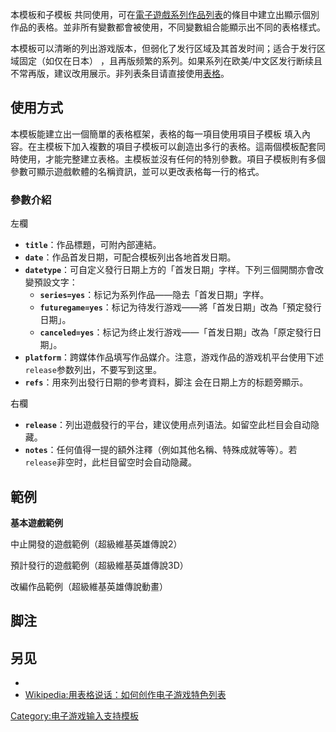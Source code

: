 {{Documentation subpage}}
{{Lua|Module:VG titles}}

本模板和子模板{{tlx|VG titles/item}} 共同使用，可在[[:Category:电子游戏系列列表|電子遊戲系列作品列表]]的條目中建立出顯示個別作品的表格。並非所有變數都會被使用，不同變數組合能顯示出不同的表格樣式。

本模板可以清晰的列出游戏版本，但弱化了发行区域及其首发时间；适合于发行区域固定（如仅在日本） ，且再版频繁的系列。如果系列在欧美/中文区发行断续且不常再版，建议改用{{tl|VG table}}展示。非列表条目请直接使用[[WP:表格|表格]]{{efn|[[Special:永久链接/34414314#Template:VG titles|Wikipedia talk:电子游戏专题#Template:VG titles]]}}。

== 使用方式 ==

本模板能建立出一個簡單的表格框架，表格的每一項目使用項目子模板 {{tlx|VG titles/item}} 填入內容。在主模板下加入複數的項目子模板可以創造出多行的表格。這兩個模板配套同時使用，才能完整建立表格。主模板並沒有任何的特別參數。項目子模板則有多個參數可顯示遊戲軟體的名稱資訊，並可以更改表格每一行的格式。

=== 參數介紹 ===
; 左欄
* '''<code>title</code>'''：作品標題，可附內部連結。
*  ''' <code>date</code>'''：作品首发日期，可配合{{tlx|vgr}}模板列出各地首发日期。
*  '''<code>datetype</code>'''：可自定义發行日期上方的「首发日期」字样。下列三個開關亦會改變預設文字：
** '''<code>series=yes</code>'''：标记为系列作品——隐去「首发日期」字样。
** '''<code>futuregame=yes</code>'''：标记为待发行游戏——將「首发日期」改為「預定發行日期」。
** '''<code>canceled=yes</code>'''：标记为终止发行游戏——「首发日期」改為「原定發行日期」{{efn|英文版是直接在該處填寫原定發行時間；中文版將此改為開關參數，日期交給<code>date</code>參數處理}}。
* '''<code>platform</code>'''：跨媒体作品填写作品媒介。注意，游戏作品的游戏机平台使用下述<code>release</code>参数列出，不要写到这里。
* '''<code>refs</code>'''：用來列出發行日期的參考資料，脚注 {{dummy ref|#}} 会在日期上方的标题旁顯示。
; 右欄
* '''<code>release</code>'''：列出遊戲發行的平台，建议使用点列语法。如留空此栏目会自动隐藏。
* '''<code>notes</code>'''：任何值得一提的額外注釋（例如其他名稱、特殊成就等等）。若<tt>release</tt>非空时，此栏目留空时会自动隐藏。

== 範例 ==

'''基本遊戲範例'''
{{VG titles|
{{VG titles/item
| title = [[牧场物语2]]
| date = {{vgr|JP|1999年2月5日|NA|1999年11月22日}}
| refs = {{dummy ref}}
| release= 
* 1999年 – [[任天堂64]]
* 2017年 – [[Wii U]] [[Virtual Console]]
| notes= 
* 日版题为「{{lang|ja|牧場物語2}}」，美版题为「{{lang|ja|''Harvest Moon 64''}}」。
}}
}}

; 中止開發的遊戲範例（超級維基英雄傳說2）
{{VG titles|
{{VG titles/item
| title= 超級維基英雄傳說2
| canceled= yes
| date = 1999年9月9日
| refs= {{dummy ref}}
| release=
* 2000年 – [[Dreamcast]]
| notes=
*由於製作公司解散而中止開發
}}
}}

; 預計發行的遊戲範例（超級維基英雄傳說3D）
{{VG titles|
{{VG titles/item
| futuregame= yes
| title= 超級維基英雄傳說3D
| date= {{vgr|NA|2023年第一季度|JP|2023年第一季度}}
| refs={{dummy ref}}
| release=
* 2023年 – PlayStation 5、Xbox Series X/S
| notes=
*支援3D顯示的重製作品
* CUPCOM和NAMGO公司首次共同製作的遊戲
}}
}}

; 改編作品範例（超級維基英雄傳說動畫）

{{VG titles|
{{VG titles/item
| title= [[超級維基英雄傳說 (動畫)|超級維基英雄傳說漫畫版]]
| date= 1994年
| refs= {{dummy ref}}
| platform= 四集電視動畫作品
| notes=
 *日本新星社原創動畫作品
* 故事為在第一代遊戲的前傳
* 僅在日本於電視上播出，其他地區直接發行VHS。
}}
}}

== 脚注 ==
{{notelist}}

== 另见 ==

* {{tl|VG table}}
* [[Wikipedia:用表格说话：如何创作电子游戏特色列表]]

<includeonly>
[[Category:电子游戏输入支持模板]]
</includeonly>